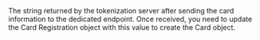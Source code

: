 <ResponseField name="RegistrationData" type="string" >    
The string returned by the tokenization server after sending the card information to the dedicated endpoint. Once received, you need to update the Card Registration object with this value to create the Card object.  
</ResponseField>